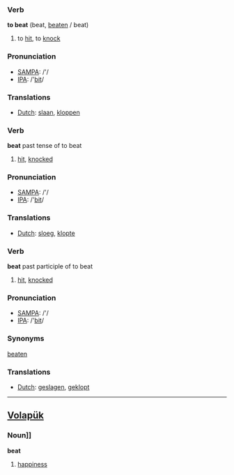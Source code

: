 === Verb ===

'''to beat''' (beat, [[beaten]] / beat)

# to [[hit]], to [[knock]]

=== Pronunciation ===
*[[w:SAMPA|SAMPA]]: /'/
*[[w:IPA|IPA]]: /'[[bit]]/

=== Translations ===
*[[Dutch]]: [[slaan]], [[kloppen]]

=== Verb ===

'''beat''' past tense of to beat

# [[hit]], [[knocked]] 

=== Pronunciation ===
*[[w:SAMPA|SAMPA]]: /'/
*[[w:IPA|IPA]]: /'[[bit]]/

=== Translations ===
*[[Dutch]]: [[sloeg]], [[klopte]]

=== Verb ===

'''beat''' past participle of to beat

# [[hit]], [[knocked]] 

=== Pronunciation ===
*[[w:SAMPA|SAMPA]]: /'/
*[[w:IPA|IPA]]: /'[[bit]]/

=== Synonyms ===

[[beaten]]

=== Translations ===
*[[Dutch]]: [[geslagen]], [[geklopt]]

----

== [[Volapük]] ==

=== Noun]] ===

'''beat'''

# [[happiness]]